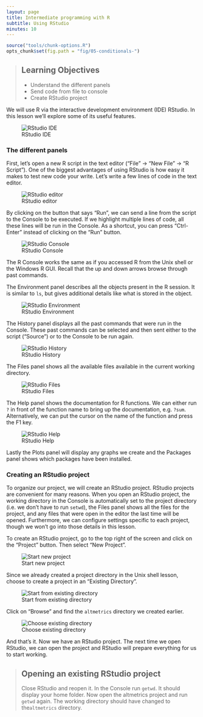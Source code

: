 ```yaml
---
layout: page
title: Intermediate programming with R
subtitle: Using RStudio
minutes: 10
---
```


```r
source("tools/chunk-options.R")
opts_chunk$set(fig.path = "fig/05-conditionals-")
```

> ## Learning Objectives {.objectives}
>
> * Understand the different panels
> * Send code from file to console
> * Create RStudio project

We will use R via the interactive development environment (IDE) RStudio.
In this lesson we'll explore some of its useful features.

![RStudio IDE](fig/rstudio-full.png)

### The different panels

First, let's open a new R script in the text editor ("File" -> "New File" -> "R Script").
One of the biggest advantages of using RStudio is how easy it makes to test new code your write.
Let's write a few lines of code in the text editor.

![RStudio editor](fig/rstudio-editor.png)

By clicking on the button that says "Run", we can send a line from the script to the Console to be executed.
If we highlight multiple lines of code, all these lines will be run in the Console.
As a shortcut, you can press "Ctrl-Enter" instead of clicking on the "Run" button.

![RStudio Console](fig/rstudio-console.png)

The R Console works the same as if you accessed R from the Unix shell or the Windows R GUI.
Recall that the up and down arrows browse through past commands.

The Environment panel describes all the objects present in the R session.
It is similar to `ls`, but gives additional details like what is stored in the object.

![RStudio Environment](fig/rstudio-environment.png)

The History panel displays all the past commands that were run in the Console.
These past commands can be selected and then sent either to the script ("Source") or to the Console to be run again.

![RStudio History](fig/rstudio-history.png)

The Files panel shows all the available files available in the current working directory.

![RStudio Files](fig/rstudio-files.png)

The Help panel shows the documentation for R functions.
We can either run `?` in front of the function name to bring up the documentation, e.g. `?sum`.
Alternatively, we can put the cursor on the name of the function and press the F1 key.

![RStudio Help](fig/rstudio-help.png)

Lastly the Plots panel will display any graphs we create and the Packages panel shows which packages have been installed.

### Creating an RStudio project

To organize our project, we will create an RStudio project.
RStudio projects are convenient for many reasons.
When you open an RStudio project,
the working directory in the Console is automatically set to the project directory (i.e. we don't have to run `setwd`),
the Files panel shows all the files for the project,
and any files that were open in the editor the last time will be opened.
Furthermore, we can configure settings specific to each project, though we won't go into those details in this lesson.

To create an RStudio project, go to the top right of the screen and click on the "Project" button.
Then select "New Project".

![Start new project](fig/start-new-project.png)

Since we already created a project directory in the Unix shell lesson, choose to create a project in an "Existing Directory".

![Start from existing directory](fig/project-exisiting-directory.png)

Click on "Browse" and find the `altmetrics` directory we created earlier.

![Choose existing directory](fig/project-choose-directory.png)

And that's it.
Now we have an RStudio project.
The next time we open RStudio, we can open the project and RStudio will prepare everything for us to start working.

> ## Opening an existing RStudio project {.challenge}
>
> Close RStudio and reopen it.
> In the Console run `getwd`.
> It should display your home folder.
> Now open the altmetrics project and run `getwd` again.
> The working directory should have changed to the`altmetrics` directory.
